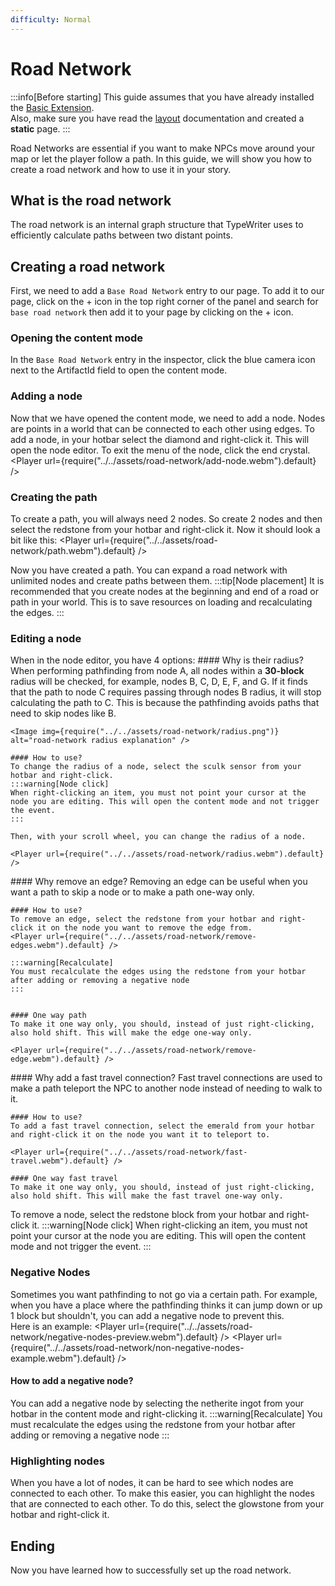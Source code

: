 ```yaml
---
difficulty: Normal
---
```



# Road Network
:::info[Before starting]
This guide assumes that you have already installed the [Basic Extension](../../02-getting-started/01-installation.mdx#basic-extension).\
Also, make sure you have read the [layout](../../02-getting-started/02-layout.mdx) documentation and created a **static** page.
:::

Road Networks are essential if you want to make NPCs move around your map or let the player follow a path. In this guide, we will show you how to create a road network and how to use it in your story.

## What is the road network
The road network is an internal graph structure that TypeWriter uses to efficiently calculate paths between two distant points.

## Creating a road network
First, we need to add a `Base Road Network` entry to our page. To add it to our page, click on the + icon in the top right corner of the panel and search for `base road network` then add it to your page by clicking on the + icon.

<EntrySearch entryName='base_road_network' />

### Opening the content mode 
In the `Base Road Network` entry in the inspector, click the blue camera icon next to the ArtifactId field to open the content mode.

### Adding a node
Now that we have opened the content mode, we need to add a node. Nodes are points in a world that can be connected to each other using edges. To add a node, in your hotbar select the diamond and right-click it. This will open the node editor. To exit the menu of the node, click the end crystal.
<Player url={require("../../assets/road-network/add-node.webm").default} />

### Creating the path
To create a path, you will always need 2 nodes. So create 2 nodes and then select the redstone from your hotbar and right-click it. Now it should look a bit like this:
<Player url={require("../../assets/road-network/path.webm").default} />

Now you have created a path. You can expand a road network with unlimited nodes and create paths between them.
:::tip[Node placement]
It is recommended that you create nodes at the beginning and end of a road or path in your world. This is to save resources on loading and recalculating the edges.
:::

### Editing a node
When in the node editor, you have 4 options:
<Tabs groupId="node-editor" queryString>
  <TabItem value="change-radius" label="Change Radius" default>
    #### Why is their radius?
    When performing pathfinding from node A, all nodes within a **30-block** radius will be checked, for example, nodes B, C, D, E, F, and G. If it finds that the path to node C requires passing through nodes B radius, it will stop calculating the path to C. This is because the pathfinding avoids paths that need to skip nodes like B.
    
    <Image img={require("../../assets/road-network/radius.png")} alt="road-network radius explanation" />

    #### How to use? 
    To change the radius of a node, select the sculk sensor from your hotbar and right-click.
    :::warning[Node click]
    When right-clicking an item, you must not point your cursor at the node you are editing. This will open the content mode and not trigger the event.
    :::

    Then, with your scroll wheel, you can change the radius of a node.

    <Player url={require("../../assets/road-network/radius.webm").default} />
  </TabItem>
  <TabItem value="remove-edge" label="Remove Edge">
    #### Why remove an edge?
    Removing an edge can be useful when you want a path to skip a node or to make a path one-way only.

    #### How to use?
    To remove an edge, select the redstone from your hotbar and right-click it on the node you want to remove the edge from.
    <Player url={require("../../assets/road-network/remove-edges.webm").default} />

    :::warning[Recalculate]
    You must recalculate the edges using the redstone from your hotbar after adding or removing a negative node
    :::


    #### One way path
    To make it one way only, you should, instead of just right-clicking, also hold shift. This will make the edge one-way only.

    <Player url={require("../../assets/road-network/remove-edge.webm").default} />
  </TabItem>
  <TabItem value="fast-travel" label="Add Fast Travel Connection">
    #### Why add a fast travel connection?
    Fast travel connections are used to make a path teleport the NPC to another node instead of needing to walk to it.

    #### How to use?
    To add a fast travel connection, select the emerald from your hotbar and right-click it on the node you want it to teleport to.

    <Player url={require("../../assets/road-network/fast-travel.webm").default} />

    #### One way fast travel
    To make it one way only, you should, instead of just right-clicking, also hold shift. This will make the fast travel one-way only.
  </TabItem>
  <TabItem value="remove-node" label="Remove Node">
    To remove a node, select the redstone block from your hotbar and right-click it.
    :::warning[Node click]
    When right-clicking an item, you must not point your cursor at the node you are editing. This will open the content mode and not trigger the event.
    :::
  </TabItem>
</Tabs>

### Negative Nodes
Sometimes you want pathfinding to not go via a certain path. For example, when you have a place where the pathfinding thinks it can jump down or up 1 block but shouldn't, you can add a negative node to prevent this.\
Here is an example:
<Tabs groupId="negative-nodes" queryString>
  <TabItem value="with" label="With Negative Node" default>
    <Player url={require("../../assets/road-network/negative-nodes-preview.webm").default} />
  </TabItem>
  <TabItem value="without" label="Without Negative Node">
     <Player url={require("../../assets/road-network/non-negative-nodes-example.webm").default} />
  </TabItem>
</Tabs>

#### How to add a negative node?
You can add a negative node by selecting the netherite ingot from your hotbar in the content mode and right-clicking it.
:::warning[Recalculate]
You must recalculate the edges using the redstone from your hotbar after adding or removing a negative node
:::

### Highlighting nodes
When you have a lot of nodes, it can be hard to see which nodes are connected to each other. To make this easier, you can highlight the nodes that are connected to each other. To do this, select the glowstone from your hotbar and right-click it.

## Ending
Now you have learned how to successfully set up the road network.
